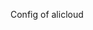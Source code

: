 <!-- Code generated from the comments of the AlicloudAccessConfig struct in builder/ecs/access_config.go; DO NOT EDIT MANUALLY -->

Config of alicloud
